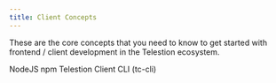 ```yaml
---
title: Client Concepts
---
```



These are the core concepts that you need to know to get started with frontend /
client development in the Telestion ecosystem.

<Grid>
	<Reference to="/client/concepts/nodejs/">NodeJS</Reference>
	<Reference to="/client/concepts/npm/">npm</Reference>
	<Reference to="/client/concepts/tc-cli/">
		Telestion Client CLI (tc-cli)
	</Reference>
</Grid>
